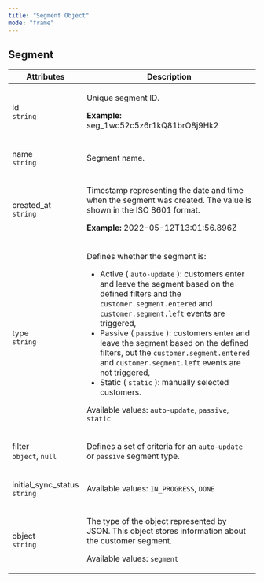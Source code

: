 ```yaml
---
title: "Segment Object"
mode: "frame"
---
```


<div class="prose custom-html">

<h2 id="segment">Segment</h2>
<table>
  <thead>
    <tr>
      <th>Attributes</th>
      <th>Description</th>
    </tr>
  </thead>
  <tbody>
    <tr>
      <td>
        <p>
          id
          <br />
          <code>string</code>
        </p>
      </td>
      <td>
        <p>Unique segment ID.</p>
        <p>
          <strong>Example:</strong>
          seg_1wc52c5z6r1kQ81brO8j9Hk2
        </p>
      </td>
    </tr>
    <tr>
      <td>
        <p>
          name
          <br />
          <code>string</code>
        </p>
      </td>
      <td>
        <p>Segment name.</p>
      </td>
    </tr>
    <tr>
      <td>
        <p>
          created_at
          <br />
          <code>string</code>
        </p>
      </td>
      <td>
        <p>Timestamp representing the date and time when the segment was created. The value is shown in the ISO 8601 format.</p>
        <p>
          <strong>Example:</strong>
          2022-05-12T13:01:56.896Z
        </p>
      </td>
    </tr>
    <tr>
      <td>
        <p>
          type
          <br />
          <code>string</code>
        </p>
      </td>
      <td>
        <p>Defines whether the segment is:</p>
        <ul>
          <li>
            Active (
            <code>auto-update</code>
            ): customers enter and leave the segment based on the defined filters and the
            <code>customer.segment.entered</code>
            and
            <code>customer.segment.left</code>
            events are triggered,
          </li>
          <li>
            Passive (
            <code>passive</code>
            ): customers enter and leave the segment based on the defined filters, but the
            <code>customer.segment.entered</code>
            and
            <code>customer.segment.left</code>
            events are not triggered,
          </li>
          <li>
            Static (
            <code>static</code>
            ): manually selected customers.
          </li>
        </ul>
        <p>
          Available values:
          <code>auto-update</code>,
          <code>passive</code>,
          <code>static</code>
        </p>
      </td>
    </tr>
    <tr>
      <td>
        <p>
          filter
          <br />
          <code>object</code>,
          <code>null</code>
        </p>
      </td>
      <td>
        <p>
          Defines a set of criteria for an
          <code>auto-update</code>
          or
          <code>passive</code>
          segment type.
        </p>
      </td>
    </tr>
    <tr>
      <td>
        <p>
          initial_sync_status
          <br />
          <code>string</code>
        </p>
      </td>
      <td>
        <p>
          Available values:
          <code>IN_PROGRESS</code>,
          <code>DONE</code>
        </p>
      </td>
    </tr>
    <tr>
      <td>
        <p>
          object
          <br />
          <code>string</code>
        </p>
      </td>
      <td>
        <p>The type of the object represented by JSON. This object stores information about the customer segment.</p>
        <p>
          Available values:
          <code>segment</code>
        </p>
      </td>
    </tr>
  </tbody>
</table>

</div>